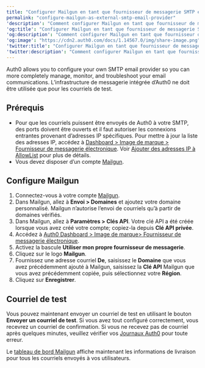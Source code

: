 ---
title: "Configurer Mailgun en tant que fournisseur de messagerie SMTP externe"
permalink: "configure-mailgun-as-external-smtp-email-provider"
'description': "Comment configurer Mailgun en tant que fournisseur de messagerie SMTP externe."
'og:title': "Configurer Mailgun en tant que fournisseur de messagerie SMTP externe"
'og:description': "Comment configurer Mailgun en tant que fournisseur de messagerie SMTP externe."
'og:image': "https://cdn2.auth0.com/docs/1.14567.0/img/share-image.png"
'twitter:title': "Configurer Mailgun en tant que fournisseur de messagerie SMTP externe"
'twitter:description': "Comment configurer Mailgun en tant que fournisseur de messagerie SMTP externe."
---

Auth0 allows you to configure your own SMTP email provider so you can more completely manage, monitor, and troubleshoot your email communications. L’infrastructure de messagerie intégrée d’Auth0 ne doit être utilisée que pour les courriels de test.

## Prérequis

* Pour que les courriels puissent être envoyés de Auth0 à votre SMTP, des ports doivent être ouverts et il faut autoriser les connexions entrantes provenant d’adresses IP spécifiques. Pour mettre à jour la liste des adresses IP, accédez à [Dashboard > Image de marque > Fournisseur de messagerie électronique](https://manage.auth0.com/#/branding/email_provider). Voir [Ajouter des adresses IP à AllowList](/docs/docs/fr-ca/secure/security-guidance/data-security/allowlist) pour plus de détails.
* Vous devez disposer d’un compte [Mailgun](https://mailgun.com).

## Configure Mailgun

1. Connectez-vous à votre compte [Mailgun](https://mailgun.com).
2. Dans Mailgun, allez à **Envoi > Domaines** et ajoutez votre domaine personnalisé. Mailgun n’autorise l’envoi de courriels qu’à partir de domaines vérifiés.
3. Dans Mailgun, allez à **Paramètres > Clés API**. Votre clé API a été créée lorsque vous avez créé votre compte; copiez-la depuis **Clé API privée**.
4. Accédez à [Auth0 Dashboard > Image de marque> Fournisseur de messagerie électronique](https://manage.auth0.com/#/branding/email_provider).
5. Activez la bascule **Utiliser mon propre fournisseur de messagerie**.
6. Cliquez sur le logo **Mailgun**.
7. Fournissez une adresse courriel **De**, saisissez le **Domaine** que vous avez précédemment ajouté à Mailgun, saisissez la **Clé API** Mailgun que vous avez précédemment copiée, puis sélectionnez votre **Région**.
8. Cliquez sur **Enregistrer**.

## Courriel de test

Vous pouvez maintenant envoyer un courriel de test en utilisant le bouton **Envoyer un courriel de test**. Si vous avez tout configuré correctement, vous recevrez un courriel de confirmation. Si vous ne recevez pas de courriel après quelques minutes, veuillez vérifier vos [Journaux Auth0](https://manage.auth0.com/#/logs) pour toute erreur.

Le [tableau de bord Mailgun](https://app.mailgun.com/app/dashboard) affiche maintenant les informations de livraison pour tous les courriels envoyés à vos utilisateurs.